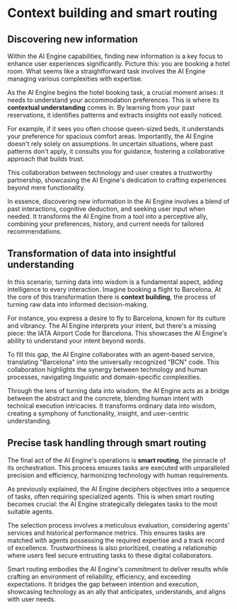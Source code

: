 # Context building and smart routing

## Discovering new information

Within the AI Engine capabilities, finding new information is a key focus to enhance user experiences significantly. Picture this: you are booking a hotel room. What seems like a straightforward task involves the AI Engine managing various complexities with expertise.

As the AI Engine begins the hotel booking task, a crucial moment arises: it needs to understand your accommodation preferences. This is where its **contextual understanding** comes in. By learning from your past reservations, it identifies patterns and extracts insights not easily noticed.

For example, if it sees you often choose queen-sized beds, it understands your preference for spacious comfort areas. Importantly, the AI Engine doesn't rely solely on assumptions. In uncertain situations, where past patterns don't apply, it consults you for guidance, fostering a collaborative approach that builds trust.

This collaboration between technology and user creates a trustworthy partnership, showcasing the AI Engine's dedication to crafting experiences beyond mere functionality.

In essence, discovering new information in the AI Engine involves a blend of past interactions, cognitive deduction, and seeking user input when needed. It transforms the AI Engine from a tool into a perceptive ally, combining your preferences, history, and current needs for tailored recommendations.

## Transformation of data into insightful understanding

In this scenario, turning data into wisdom is a fundamental aspect, adding intelligence to every interaction. Imagine booking a flight to Barcelona. At the core of this transformation there is **context building**, the process of turning raw data into informed decision-making.

For instance, you express a desire to fly to Barcelona, known for its culture and vibrancy. The AI Engine interprets your intent, but there's a missing piece: the IATA Airport Code for Barcelona. This showcases the AI Engine's ability to understand your intent beyond words.

To fill this gap, the AI Engine collaborates with an agent-based service, translating "Barcelona" into the universally recognized "BCN" code. This collaboration highlights the synergy between technology and human processes, navigating linguistic and domain-specific complexities.

Through the lens of turning data into wisdom, the AI Engine acts as a bridge between the abstract and the concrete, blending human intent with technical execution intricacies. It transforms ordinary data into wisdom, creating a symphony of functionality, insight, and user-centric understanding.

## Precise task handling through smart routing

The final act of the AI Engine's operations is **smart routing**, the pinnacle of its orchestration. This process ensures tasks are executed with unparalleled precision and efficiency, harmonizing technology with human requirements.

As previously explained, the AI Engine deciphers objectives into a sequence of tasks, often requiring specialized agents. This is when smart routing becomes crucial: the AI Engine strategically delegates tasks to the most suitable agents.

The selection process involves a meticulous evaluation, considering agents' services and historical performance metrics. This ensures tasks are matched with agents possessing the required expertise and a track record of excellence. Trustworthiness is also prioritized, creating a relationship where users feel secure entrusting tasks to these digital collaborators.

Smart routing embodies the AI Engine's commitment to deliver results while crafting an environment of reliability, efficiency, and exceeding expectations. It bridges the gap between intention and execution, showcasing technology as an ally that anticipates, understands, and aligns with user needs.
